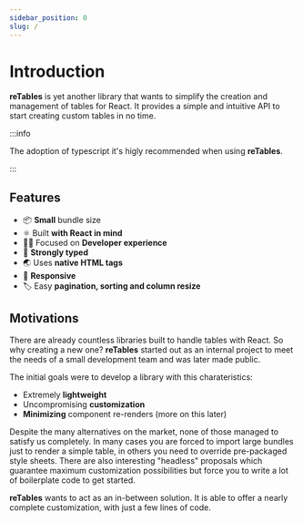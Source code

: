 ```yaml
---
sidebar_position: 0
slug: /
---
```


# Introduction

**reTables** is yet another library that wants to simplify the creation and management of tables for React.
It provides a simple and intuitive API to start creating custom tables in no time.

:::info

The adoption of typescript it's higly recommended when using **reTables**.

:::

## Features

-   📦 **Small** bundle size
-   ⚛️ Built **with React in mind**
-   🧑‍💻 Focused on **Developer experience**
-   💪 **Strongly typed**
-   🌏 Uses **native HTML tags**
-   📱 **Responsive**
-   🏷️ Easy **pagination, sorting and column resize**

## Motivations

There are already countless libraries built to handle tables with React. So why creating a new one?
**reTables** started out as an internal project to meet the needs of a small development team and was later made public.

The initial goals were to develop a library with this charateristics:

-   Extremely **lightweight**
-   Uncompromising **customization**
-   **Minimizing** component re-renders (more on this later)

Despite the many alternatives on the market, none of those managed to satisfy us completely. In many cases you are forced to import large bundles just to render a simple table, in others you need to override pre-packaged style sheets. There are also interesting "headless" proposals which guarantee maximum customization possibilities but force you to write a lot of boilerplate code to get started.

**reTables** wants to act as an in-between solution. It is able to offer a nearly complete customization, with just a few lines of code.
